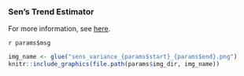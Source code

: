 ### Sen's Trend Estimator

For more information, see [here](https://rileywheadon.github.io/ffa-docs/eda-trend-ams-variability/#sens-trend-estimator). 

`r params$msg`

<!-- Render the figure. -->

```r
img_name <- glue("sens_variance_{params$start}_{params$end}.png")
knitr::include_graphics(file.path(params$img_dir, img_name))
```

